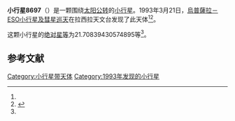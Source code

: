 {{Infobox planet
| bgcolour = #FFFFC0
| name = 8697 Olofsson
| symbol = 
| image = 
| caption = 
| discovery = yes
| discovery_ref = 
| discoverer = [[烏普薩拉－ESO小行星及彗星巡天|烏普薩拉－ESO小行星及彗星巡天]]
| discovery_site = [[拉西拉天文台|拉西拉天文台]] 
| discovered = 1993年3月21日
| designations = yes
| mp_name = 
| named_after = 
| alt_names = 1993 FT23/ 1042 T-1 / 1978 RU3
| mp_category = [[主带小行星|主带小行星]]
| orbit_ref = <ref name="a">[http://ssd.jpl.nasa.gov/sbdb.cgi?sstr=8697 8697 Olofsson] {{Wayback|url=http://ssd.jpl.nasa.gov/sbdb.cgi?sstr=8697 |date=20140831131024 }}，小行星數據庫瀏覽器（JPL Small-Body Database Browser）－[[美国国家航空航天局|美国国家航空航天局]]喷气推进实验室</ref>
| epoch = 2456400.5 (2013年4月18日更新)
| aphelion = {{convert|3.624813354217832|AU|km|3|abbr=on|lk=out}}
| perihelion = {{convert|2.586858528800428|AU|km|3|abbr=on}}
| semimajor = {{convert|3.10583594150913|AU|km|3|abbr=on}}
| eccentricity = 0.167097497
| period = 1999.245808 [[日|日]]<br />5.47[[儒略年|儒略年]]
| avg_speed = 
| inclination = .9865513064452327
| asc_node = 287.589811191612
| mean_anomaly = 
| arg_peri = 21.70839430574895
| satellites = 
| physical_characteristics = yes
| dimensions = 
| mass = 
| density = 
| surface_grav = 
| escape_velocity = 
| sidereal_day = 
| axial_tilt = 
| pole_ecliptic_lat = 
| pole_ecliptic_lon = 
| albedo = 
| temperatures= 
| temp_name1 = 
| mean_temp_1 = 
| max_temp_1 = 
| temp_name2 = 
| max_temp_2 = 
| spectral_type = 
| abs_magnitude = 21.70839430574895
}}

'''小行星8697'''（{{lang-en|8697 Olofsson}}）是一颗围绕[[太阳|太阳]][[公转|公转]]的[[小行星|小行星]]。1993年3月21日，[[烏普薩拉－ESO小行星及彗星巡天|烏普薩拉－ESO小行星及彗星巡天]]在拉西拉天文台发现了此天体<ref name="a" /><ref>{{cite news|title=小行星列表|url=http://cfa-www.harvard.edu/iau/lists/NumberedMPs.txt|accessdate=2013-07-08|newspaper=哈佛大学|archive-date=2008-05-17|archive-url=https://web.archive.org/web/20080517010638/http://cfa-www.harvard.edu/iau/lists/NumberedMPs.txt|dead-url=no}}</ref>。

这颗小行星的[[绝对星等|绝对星等]]为21.70839430574895等<ref name="a" />。

==参考文献==
{{reflist}}
{{Minor Planet Number|[[小行星8696|小行星8696]]|[[小行星8698|小行星8698]]}}

{{小天体}}

[[Category:小行星带天体|Category:小行星带天体]]
[[Category:1993年发现的小行星|Category:1993年发现的小行星]]

{{asteroid-stub}}